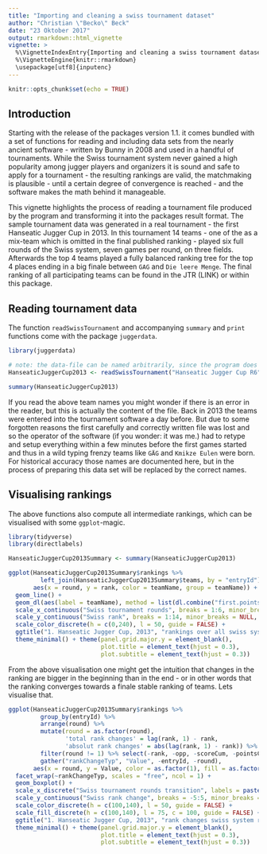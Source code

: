 ```yaml
---
title: "Importing and cleaning a swiss tournament dataset"
author: "Christian \"Becko\" Beck"
date: "23 Oktober 2017"
output: rmarkdown::html_vignette
vignette: >
  %\VignetteIndexEntry{Importing and cleaning a swiss tournament dataset}
  %\VignetteEngine{knitr::rmarkdown}
  \usepackage[utf8]{inputenc}
---
```


```r
knitr::opts_chunk$set(echo = TRUE)
```

## Introduction

Starting with the release of the packages version 1.1. it comes bundled with a set of functions for reading and including data sets from the nearly ancient software - written by Bunny in 2008 and used in a handful of tournaments. While the Swiss tournament system never gained a high popularity among jugger players and organizers it is sound and safe to apply for a tournament - the resulting rankings are valid, the matchmaking is plausible - until a certain degree of convergence is reached - and the software makes the math behind it manageable.

This vignette highlights the process of reading a tournament file produced by the program and transforming it into the packages result format. The sample tournament data was generated in a real tournament - the first Hanseatic Jugger Cup in 2013. In this tournament 14 teams - one of the as a mix-team which is omitted in the final published ranking - played six full rounds of the Swiss system, seven games per round, on three fields. Afterwards the top 4 teams played a fully balanced ranking tree for the top 4 places ending in a big finale between `GAG` and `Die leere Menge`. The final ranking of all participating teams can be found in the JTR (LINK) or within this package.

## Reading tournament data

The function `readSwissTournament` and accompanying `summary` and `print` functions come with the package `juggerdata`.

```r
library(juggerdata)

# note: the data-file can be named arbitrarily, since the program does not enforce any file endings
HanseaticJuggerCup2013 <- readSwissTournament("Hanseatic Jugger Cup R6") # R6 stands for round 6

summary(HanseaticJuggerCup2013)

```

If you read the above team names you might wonder if there is an error in the reader, but this is actually the content of the file. Back in 2013 the teams were entered into the tournament software a day before. But due to some forgotten reasons the first carefully and correctly written file was lost and so the operator of the software (if you wonder: it was me.) had to retype and setup everything within a few minutes before the first games started and thus in a wild typing frenzy teams like `GÄG` and `Kmikze Eulen` were born. For historical accuracy those names are documented here, but in the process of preparing this data set will be replaced by the correct names.

## Visualising rankings

The above functions also compute all intermediate rankings, which can be visualised with some `ggplot`-magic.

```r
library(tidyverse)
library(directlabels)

HanseaticJuggerCup2013Summary <- summary(HanseaticJuggerCup2013)

ggplot(HanseaticJuggerCup2013Summary$rankings %>%
         left_join(HanseaticJuggerCup2013Summary$teams, by = "entryId"),
       aes(x = round, y = rank, color = teamName, group = teamName)) +
  geom_line() +
  geom_dl(aes(label = teamName), method = list(dl.combine("first.points", "last.points"), cex = 0.8)) +
  scale_x_continuous("Swiss tournament rounds", breaks = 1:6, minor_breaks = NULL, labels = paste('R', 1:6, sep = ''), limits = c(0,7)) +
  scale_y_continuous("Swiss rank", breaks = 1:14, minor_breaks = NULL, trans = "reverse", position = "right") +
  scale_color_discrete(h = c(0,240), l = 50, guide = FALSE) +
  ggtitle("1. Hanseatic Jugger Cup, 2013", "rankings over all swiss system rounds") +
  theme_minimal() + theme(panel.grid.major.y = element_blank(),
                          plot.title = element_text(hjust = 0.3),
                          plot.subtitle = element_text(hjust = 0.3))

```

From the above visualisation one might get the intuition that changes in the ranking are bigger in the beginning than in the end - or in other words that the ranking converges towards a finale stable ranking of teams. Lets visualise that.

```r
ggplot(HanseaticJuggerCup2013Summary$rankings %>%
         group_by(entryId) %>%
         arrange(round) %>%
         mutate(round = as.factor(round),
                'total rank changes' = lag(rank, 1) - rank,
                'absolut rank changes' = abs(lag(rank, 1) - rank)) %>%
         filter(round != 1) %>% select(-rank, -opp, -scoreCum, -pointsCum, -pointsDiffCum, -BHZ) %>%
         gather("rankChangeTyp", "Value", -entryId, -round),
       aes(x = round, y = Value, color = as.factor(1), fill = as.factor(1))) +
  facet_wrap(~rankChangeTyp, scales = "free", ncol = 1) +
  geom_boxplot() +
  scale_x_discrete("Swiss tournament rounds transition", labels = paste('R', 1:5, '-R', 2:6, sep = '')) +
  scale_y_continuous("Swiss rank change", breaks = -5:5, minor_breaks = NULL, position = "left") +
  scale_color_discrete(h = c(100,140), l = 50, guide = FALSE) +
  scale_fill_discrete(h = c(100,140), l = 75, c = 100, guide = FALSE) +
  ggtitle("1. Hanseatic Jugger Cup, 2013", "rank changes swiss system rounds") +
  theme_minimal() + theme(panel.grid.major.y = element_blank(),
                          plot.title = element_text(hjust = 0.3),
                          plot.subtitle = element_text(hjust = 0.3))



```

